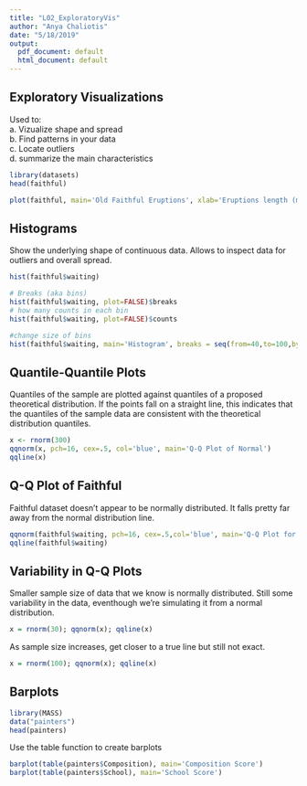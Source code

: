 ```yaml
---
title: "L02_ExploratoryVis"
author: "Anya Chaliotis"
date: "5/18/2019"
output:
  pdf_document: default
  html_document: default
---
```


## Exploratory Visualizations
Used to:  
a. Vizualize shape and spread  
b. Find patterns in your data  
c. Locate outliers  
d. summarize the main characteristics  

```r
library(datasets)
head(faithful)

plot(faithful, main='Old Faithful Eruptions', xlab='Eruptions length (min)', ylab='Wait time (min)', pch=20, col='blue')
```


## Histograms
Show the underlying shape of continuous data.  Allows to inspect data for outliers and overall spread. 

```r
hist(faithful$waiting)
```

```r
# Breaks (aka bins)
hist(faithful$waiting, plot=FALSE)$breaks
# how many counts in each bin
hist(faithful$waiting, plot=FALSE)$counts

#change size of bins 
hist(faithful$waiting, main='Histogram', breaks = seq(from=40,to=100,by=1))
```

## Quantile-Quantile Plots
Quantiles of the sample are plotted against quantiles of a proposed theoretical distribution.  If the points fall on a straight line, this indicates that the quantiles of the sample data are consistent with the theoretical distribution quantiles. 

```r
x <- rnorm(300)
qqnorm(x, pch=16, cex=.5, col='blue', main='Q-Q Plot of Normal')
qqline(x)
```

## Q-Q Plot of Faithful
Faithful dataset doesn't appear to be normally distributed.  It falls pretty far away from the normal distribution line.
```r
qqnorm(faithful$waiting, pch=16, cex=.5,col='blue', main='Q-Q Plot for Waiting Time')
qqline(faithful$waiting)
```

## Variability in Q-Q Plots
Smaller sample size of data that we know is normally distributed.
Still some variability in the data, eventhough we're simulating it from a normal distribution.
```r
x = rnorm(30); qqnorm(x); qqline(x)
```

As sample size increases, get closer to a true line but still not exact.
```r
x = rnorm(100); qqnorm(x); qqline(x)
```

## Barplots
```r
library(MASS)
data("painters")
head(painters)
```

Use the table function to create barplots
```r
barplot(table(painters$Composition), main='Composition Score')
barplot(table(painters$School), main='School Score')
```

